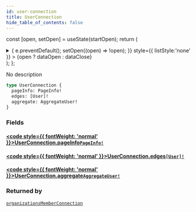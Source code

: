 ```yaml
---
id: user-connection
title: UserConnection
hide_table_of_contents: false
---
```






const [open, setOpen] = useState(startOpen);
return (
<details {...(open ? { open: true } : {})} className="details" style={{ border:'none', boxShadow:'none', background:'var(--ifm-background-color)' }}>
<summary
onClick={(e) => {
e.preventDefault();
setOpen((open) => !open);
}}
style={{ listStyle:'none' }} >
{open ? dataOpen : dataClose}
</summary>
{open && children}
</details>
);
};

No description

```graphql
type UserConnection {
  pageInfo: PageInfo!
  edges: [User]!
  aggregate: AggregateUser!
}
```

### Fields

#### [<code style={{ fontWeight: 'normal' }}>UserConnection.<b>pageInfo</b></code>](#)<Bullet />[`PageInfo!`](../../../docs/schema/objects/page-info) <Badge class="secondary" text="non-null"/> <Badge class="secondary" text="object"/>

>

#### [<code style={{ fontWeight: 'normal' }}>UserConnection.<b>edges</b></code>](#)<Bullet />[`[User]!`](../../../docs/schema/objects/user) <Badge class="secondary" text="non-null"/> <Badge class="secondary" text="object"/>

>

#### [<code style={{ fontWeight: 'normal' }}>UserConnection.<b>aggregate</b></code>](#)<Bullet />[`AggregateUser!`](../../../docs/schema/objects/aggregate-user) <Badge class="secondary" text="non-null"/> <Badge class="secondary" text="object"/>

>

### Returned by

[`organizationsMemberConnection`](../../../docs/schema/queries/organizations-member-connection) <Badge class="secondary" text="query"/>
